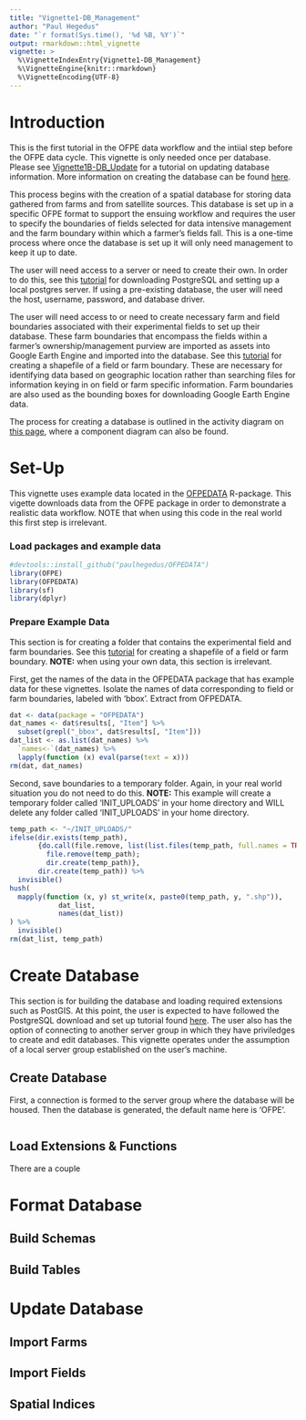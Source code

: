 ```yaml
---
title: "Vignette1-DB_Management"
author: "Paul Hegedus"
date: "`r format(Sys.time(), '%d %B, %Y')`"
output: rmarkdown::html_vignette
vignette: >
  %\VignetteIndexEntry{Vignette1-DB_Management}
  %\VignetteEngine{knitr::rmarkdown}
  %\VignetteEncoding{UTF-8}
---
```

# Introduction
This is the first tutorial in the OFPE data workflow and the intiial step before the OFPE data cycle. This vignette is only needed once per database. Please see [Vignette1B-DB_Update]() for a tutorial on updating database information. More information on creating the database can be found [here](https://paulhegedus.github.io/OFPE-Website/db_creation.html).

This process begins with the creation of a spatial database for storing data gathered from farms and from satellite sources. This database is set up in  a specific OFPE format to support the ensuing workflow and requires the user to specify the boundaries of fields selected for data intensive management and the farm boundary within which a farmer's fields fall. This is a one-time process where once the database is set up it will only need management to keep it up to date.

The user will need access to a server or need to create their own. In order to do this, see this [tutorial](https://paulhegedus.github.io/OFPE-Website/postgres_setup.html) for downloading PostgreSQL and setting up a local postgres server. If using a pre-existing database, the user will need the host, username, password, and database driver. 

The user will need access to or need to create necessary farm and field boundaries associated with their experimental fields to set up their database. These farm boundaries that encompass the fields within a farmer's ownership/management purview are imported as assets into Google Earth Engine and imported into the database. See this [tutorial](https://paulhegedus.github.io/OFPE-Website/create_shp_qgis.html) for creating a shapefile of a field or farm boundary. These are necessary for identifying data based on geographic location rather than searching files for information keying in on field or farm specific information. Farm boundaries are also used as the bounding boxes for downloading Google Earth Engine data.

The process for creating a database is outlined in the activity diagram on [this page](https://paulhegedus.github.io/OFPE-Website/db_creation.html), where a component diagram can also be found.

# Set-Up
This vignette uses example data located in the [OFPEDATA](https://github.com/paulhegedus/OFPEDATA.git) R-package. This vigette downloads data from the OFPE package in order to demonstrate a realistic data workflow. NOTE that when using this code in the real world this first step is irrelevant.

### Load packages and example data

```r
#devtools::install_github("paulhegedus/OFPEDATA")
library(OFPE)
library(OFPEDATA)
library(sf)
library(dplyr)
```

### Prepare Example Data
This section is for creating a folder that contains the experimental field and farm boundaries. See this [tutorial](https://paulhegedus.github.io/OFPE-Website/create_shp_qgis.html) for creating a shapefile of a field or farm boundary. **NOTE:** when using your own data, this section is irrelevant. 

First, get the names of the data in the OFPEDATA package that has example data for these vignettes. Isolate the names of data corresponding to field or farm boundaries, labeled with 'bbox'. Extract from OFPEDATA.
```r
dat <- data(package = "OFPEDATA")
dat_names <- dat$results[, "Item"] %>%
  subset(grepl("_bbox", dat$results[, "Item"]))
dat_list <- as.list(dat_names) %>%
  `names<-`(dat_names) %>% 
  lapply(function (x) eval(parse(text = x)))
rm(dat, dat_names) 
```

Second, save boundaries to a temporary folder. Again, in your real world situation you do not need to do this. **NOTE:** This example will create a temporary folder called 'INIT_UPLOADS' in your home directory and WILL delete any folder called 'INIT_UPLOADS' in your home directory.
```r
temp_path <- "~/INIT_UPLOADS/"
ifelse(dir.exists(temp_path), 
       {do.call(file.remove, list(list.files(temp_path, full.names = TRUE)));
         file.remove(temp_path);
         dir.create(temp_path)},
       dir.create(temp_path)) %>% 
  invisible()
hush(
  mapply(function (x, y) st_write(x, paste0(temp_path, y, ".shp")),
            dat_list, 
            names(dat_list))
) %>% 
  invisible()
rm(dat_list, temp_path)
```

# Create Database
This section is for building the database and loading required extensions such as PostGIS. At this point, the user is expected to have followed the PostgreSQL download and set up tutorial found [here](https://paulhegedus.github.io/OFPE-Website/postgres_setup.html). The user also has the option of connecting to another server group in which they have priviledges to create and edit databases. This vignette operates under the assumption of a local server group established on the user's machine.

## Create Database
First, a connection is formed to the server group where the database will be housed.  Then the database is generated, the default name here is 'OFPE'.

```r

```

## Load Extensions & Functions
There are a couple 

# Format Database
## Build Schemas
## Build Tables

# Update Database
## Import Farms
## Import Fields
## Spatial Indices






